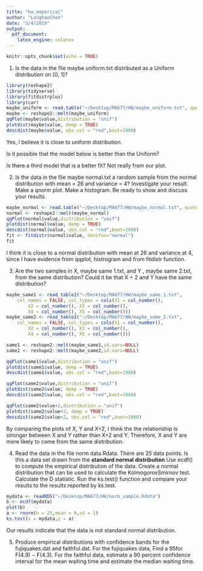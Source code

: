 ```yaml
---
title: "hw_emperical"
author: "LonghaoChen"
date: "3/4/2019"
output: 
  pdf_document: 
    latex_engine: xelatex
---
```


```r
knitr::opts_chunk$set(echo = TRUE)
```

1. Is the data in the file maybe uniform.txt distributed as a Uniform distribution on [0, 1]?
```r
library(reshape2)
library(tidyverse)
library(fitdistrplus)
library(car)
maybe_uniform <- read.table("~/Desktop/MA677/HW/maybe_uniform.txt", quote="\"", comment.char="")
maybe <- reshape2::melt(maybe_uniform)
qqPlot(maybe$value,distribution = "unif")
plotdist(maybe$value, demp = TRUE)
descdist(maybe$value, obs.col = "red",boot=1000)

```

Yes, I believe it is close to uniform distribution.

Is it possible that the model below is better than the Uniform?



Is there a third model that is a better fit?
Not really from our plot.

2. Is the data in the file maybe normal.txt a random sample from the
normal distribution with mean = 26 and variance = 4? Investigate
your result. Make a qnorm plot. Make a histogram. Be ready to show
and discuss your results.

```r
maybe_normal <- read.table("~/Desktop/MA677/HW/maybe_normal.txt", quote="\"", comment.char="")
normal <- reshape2::melt(maybe_normal)
qqPlot(normal$value,distribution = "unif")
plotdist(normal$value, demp = TRUE)
descdist(normal$value, obs.col = "red",boot=1000)
fit <- fitdistr(normal$value, densfun="normal") 
fit
```

I think it is close to a normal distribution with mean at 26 and variance at 4, since I have evidence from qqplot, histrogram and from fitdistr function.

3. Are the two samples in X, maybe same 1.txt, and Y , maybe same 2.txt,
from the same distribution? Could it be that X + 2 and Y have the
same distribution?

```r
maybe_same1 <- read_table2("~/Desktop/MA677/HW/maybe_same_1.txt", 
    col_names = FALSE, col_types = cols(X1 = col_number(), 
        X2 = col_number(), X3 = col_number(), 
        X4 = col_number(), X5 = col_number()))
maybe_same2 <- read_table2("~/Desktop/MA677/HW/maybe_same_2.txt", 
    col_names = FALSE, col_types = cols(X1 = col_number(), 
        X2 = col_number(), X3 = col_number(), 
        X4 = col_number(), X5 = col_number()))

same1 <- reshape2::melt(maybe_same1,id.vars=NULL)
same2 <- reshape2::melt(maybe_same2,id.vars=NULL)

qqPlot(same1$value,distribution = "unif")
plotdist(same1$value, demp = TRUE)
descdist(same1$value, obs.col = "red",boot=1000)

qqPlot(same2$value,distribution = "unif")
plotdist(same2$value, demp = TRUE)
descdist(same2$value, obs.col = "red",boot=1000)

qqPlot(same2$value+2,distribution = "unif")
plotdist(same2$value+2, demp = TRUE)
descdist(same2$value+2, obs.col = "red",boot=1000)
```
By comparing the plots of X, Y and X+2, I think the the relationship is stronger between X and Y rather than X+2 and Y. Therefore, X and Y are more likely to come from the same distribution.

4. Read the data in the file norm data.Rdata. There are 25 data points.
Is this a data set drawn from the **standard normal distribution**
Use ecdf() to compute the empirical distribution of the data. Create
a normal distribution that can be used to calculate the KolmogorovSmirnov test. Calculate the D statistic. Run the ks.test() function
and compare your results to the results reported by ks.test.

```r
mydata <- readRDS("~/Desktop/MA677/HW/norm_sample.Rdata")
b <- ecdf(mydata)
plot(b)
a <- rnorm(n = 25,mean = 0,sd = 1)
ks.test(x = mydata,y = a)
```
Our results indicate that the data is not standard normal distribution.

5. Produce empirical distributions with confidence bands for the fujiquakes.dat and faithful.dat. For the fujiquakes data, Find a 95for
F(4.9) − F(4.3). For the faithful data, estimate a 90 percent confidence interval for the mean waiting time and estimate the median
waiting time.


